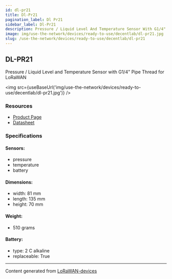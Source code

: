 ```yaml
---
id: dl-pr21
title: Dl-Pr21
pagination_label: Dl Pr21
sidebar_label: Dl-Pr21
description: Pressure / Liquid Level And Temperature Sensor With G1/4" Pipe Thread For LoRaWAN
image: img/use-the-network/devices/ready-to-use/decentlab/dl-pr21.jpg
slug: /use-the-network/devices/ready-to-use/decentlab/dl-pr21
---
```



## DL-PR21

Pressure / Liquid Level and Temperature Sensor with G1/4" Pipe Thread for LoRaWAN

<img src={useBaseUrl('img/use-the-network/devices/ready-to-use/decentlab/dl-pr21.jpg')} />

### Resources

- [Product Page](https://www.decentlab.com/products/pressure-/-liquid-level-and-temperature-sensor-with-g1/4-pipe-thread-for-lorawan)
- [Datasheet](https://cdn.decentlab.com/download/datasheets/Decentlab-DL-PR21-datasheet.pdf)

### Specifications

#### Sensors:

- pressure
- temperature
- battery

#### Dimensions:

- width: 81 mm
- length: 135 mm
- height: 70 mm

#### Weight:

- 510 grams

#### Battery:

- type: 2 C alkaline
- replaceable: True

---

Content generated from [LoRaWAN-devices](https://github.com/TheThingsNetwork/lorawan-devices)
